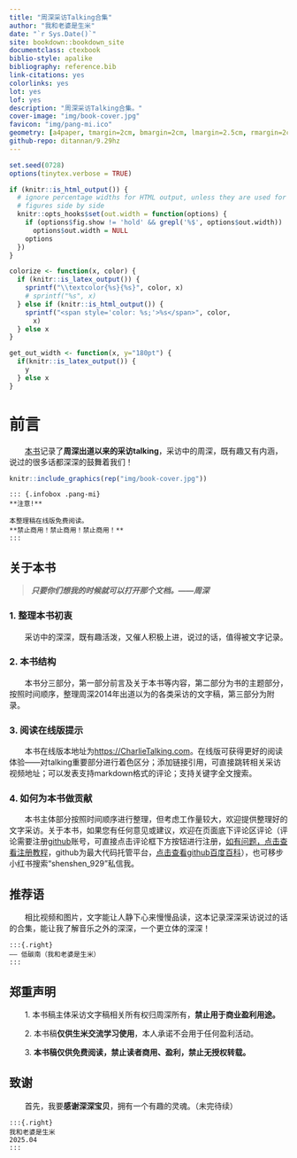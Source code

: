 ```yaml
---
title: "周深采访Talking合集"
author: "我和老婆是生米"
date: "`r Sys.Date()`"
site: bookdown::bookdown_site
documentclass: ctexbook
biblio-style: apalike
bibliography: reference.bib
link-citations: yes
colorlinks: yes
lot: yes
lof: yes
description: "周深采访Talking合集。"
cover-image: "img/book-cover.jpg"
favicon: "img/pang-mi.ico"
geometry: [a4paper, tmargin=2cm, bmargin=2cm, lmargin=2.5cm, rmargin=2cm]
github-repo: ditannan/9.29hz
---
```


```r
set.seed(0728)
options(tinytex.verbose = TRUE)

if (knitr::is_html_output()) {
  # ignore percentage widths for HTML output, unless they are used for multiple
  # figures side by side
  knitr::opts_hooks$set(out.width = function(options) {
    if (options$fig.show != 'hold' && grepl('%$', options$out.width))
      options$out.width = NULL
    options
  })
}

colorize <- function(x, color) {
  if (knitr::is_latex_output()) {
    sprintf("\\textcolor{%s}{%s}", color, x)
    # sprintf("%s", x)
  } else if (knitr::is_html_output()) {
    sprintf("<span style='color: %s;'>%s</span>", color,
      x)
  } else x
}

get_out_width <- function(x, y="180pt") {
  if(knitr::is_latex_output()) {
    y
  } else x
}

```


# 前言 {-}

&emsp;&emsp;[本书](https://CharlieTaling.com/)记录了**周深出道以来的采访talking**，采访中的周深，既有趣又有内涵，说过的很多话都深深的鼓舞着我们！


```r
knitr::include_graphics(rep("img/book-cover.jpg"))
```



```asis
::: {.infobox .pang-mi}
**注意!**

本整理稿在线版免费阅读。  
**禁止商用！禁止商用！禁止商用！**
:::

```


## 关于本书 {#about-book -}

> ***只要你们想我的时候就可以打开那个文档。——周深***

### 1. 整理本书初衷 {- #motivation}
&emsp;&emsp;采访中的深深，既有趣活泼，又催人积极上进，说过的话，值得被文字记录。

### 2. 本书结构 {- #book-structure}
&emsp;&emsp;本书分三部分，第一部分前言及关于本书等内容，第二部分为书的主题部分，按照时间顺序，整理周深2014年出道以为的各类采访的文字稿，第三部分为附录。

### 3. 阅读在线版提示 {- #tips}
&emsp;&emsp;本书在线版本地址为<https://CharlieTalking.com>。在线版可获得更好的阅读体验——对talking重要部分进行着色区分；添加链接引用，可直接跳转相关采访视频地址；可以发表支持markdown格式的评论；支持关键字全文搜索。

### 4. 如何为本书做贡献 {- #how-to-contribute}
&emsp;&emsp;本书主体部分按照时间顺序进行整理，但考虑工作量较大，欢迎提供整理好的文字采访。关于本书，如果您有任何意见或建议，欢迎在页面底下评论区评论（评论需要注册[github](https://github.com/)账号，可直接点击评论框下方按钮进行注册，[如有问题，点击查看注册教程](https://docs.github.com/zh/get-started/start-your-journey/creating-an-account-on-github)，github为最大代码托管平台，[点击查看github百度百科](https://baike.baidu.com/item/Github)），也可移步小红书搜索“shenshen_929”私信我。

\newpage

## 推荐语 {#recommendation -}

&emsp;&emsp;相比视频和图片，文字能让人静下心来慢慢品读，这本记录深深采访说过的话的合集，能让我了解音乐之外的深深，一个更立体的深深！
```asis

:::{.right}
—— 低碳南（我和老婆是生米）
:::

```


\newpage

## 郑重声明 {#declaration -}

&emsp;&emsp;1. 本书稿主体采访文字稿相关所有权归周深所有，**禁止用于商业盈利用途。**

&emsp;&emsp;2. 本书稿**仅供生米交流学习使用**，本人承诺不会用于任何盈利活动。

&emsp;&emsp;3. **本书稿仅供免费阅读，禁止读者商用、盈利，禁止无授权转载。**


\newpage

## 致谢 {#Acknowledgments -}
&emsp;&emsp;首先，我要**感谢深深宝贝**，拥有一个有趣的灵魂。（未完待续）


```asis

:::{.right}
我和老婆是生米  
2025.04
:::


```
